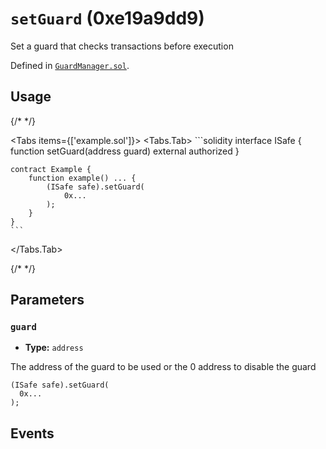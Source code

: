 

<LegacyCallout />

# `setGuard` (0xe19a9dd9)



Set a guard that checks transactions before execution




Defined in [`GuardManager.sol`](https://github.com/safe-global/safe-smart-account/tree/v1.3.0/contracts/base/GuardManager.sol#L34).


## Usage

{/* <!-- vale off --> */}

<Tabs items={['example.sol']}>
  <Tabs.Tab>
    ```solidity
    interface ISafe {
        function setGuard(address guard) external authorized
    }

    contract Example {
        function example() ... {
            (ISafe safe).setGuard(
                0x...
            );
        }
    }
    ```
  </Tabs.Tab>
</Tabs>

{/* <!-- vale on --> */}



## Parameters

### `guard`

  - **Type:** `address`

  The address of the guard to be used or the 0 address to disable the guard

  ```solidity focus=2
  (ISafe safe).setGuard(
    0x...
  );
  ```




## Events

<ChangedGuard />


